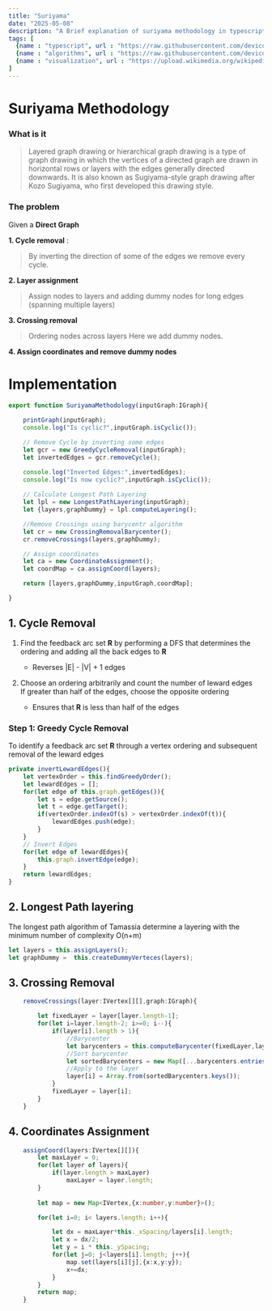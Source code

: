 ```yaml
---
title: "Suriyama"
date: "2025-05-08"
description: "A Brief explanation of suriyama methodology in typescript"
tags: [
  {name : "typescript", url : "https://raw.githubusercontent.com/devicons/devicon/master/icons/postgresql/postgresql-original-wordmark.svg"},
  {name : "algorithms", url : "https://raw.githubusercontent.com/devicons/devicon/master/icons/react/react-original-wordmark.svg"},
  {name : "visualization", url : "https://upload.wikimedia.org/wikipedia/commons/c/c3/Python-logo-notext.svg"}
]
---
```



# Suriyama Methodology
### What is it
> Layered graph drawing or hierarchical graph drawing is a type of graph drawing in which the vertices of a directed graph are drawn in horizontal rows or layers with the edges generally directed downwards. It is also known as Sugiyama-style graph drawing after Kozo Sugiyama, who first developed this drawing style.

### The problem
Given a **Direct Graph**

**1.  Cycle removal** : 
>By inverting the direction of some of the edges we remove every cycle.

**2.  Layer assignment**
>Assign nodes to layers and adding dummy nodes for long edges (spanning multiple layers)

**3.  Crossing removal**
>Ordering nodes across layers
Here we add dummy nodes.

**4. Assign coordinates and remove dummy nodes**

# Implementation
```ts
export function SuriyamaMethodology(inputGraph:IGraph){

    printGraph(inputGraph);
    console.log("Is cyclic?",inputGraph.isCyclic());

    // Remove Cycle by inverting some edges
    let gcr = new GreedyCycleRemoval(inputGraph);
    let invertedEdges = gcr.removeCycle();

    console.log("Inverted Edges:",invertedEdges);
    console.log("Is now cyclic?",inputGraph.isCyclic());
 
    // Calculate Longest Path Layering
    let lpl = new LongestPathLayering(inputGraph);
    let {layers,graphDummy} = lpl.computeLayering();

    //Remove Crossings using barycentr algorithm
    let cr = new CrossingRemovalBarycenter();
    cr.removeCrossings(layers,graphDummy);

    // Assign coordinates
    let ca = new CoordinateAssignment();
    let coordMap = ca.assignCoord(layers);

    return [layers,graphDummy,inputGraph,coordMap];

}
```
## 1. Cycle Removal

1. Find the feedback arc set **R** by performing a DFS that determines the ordering and adding all the back edges to **R**  
   - Reverses \|E\| - \|V\| + 1 edges

2. Choose an ordering arbitrarily and count the number of leward edges  
   If greater than half of the edges, choose the opposite ordering  
   - Ensures that **R** is less than half of the edges

### Step 1: Greedy Cycle Removal  
To identify a feedback arc set **R** through a vertex ordering and subsequent removal of the leward edges

```ts
private invertLewardEdges(){
    let vertexOrder = this.findGreedyOrder();
    let lewardEdges = [];
    for(let edge of this.graph.getEdges()){
        let s = edge.getSource();
        let t = edge.getTarget();
        if(vertexOrder.indexOf(s) > vertexOrder.indexOf(t)){
            lewardEdges.push(edge);
        }
    }
    // Invert Edges
    for(let edge of lewardEdges){
        this.graph.invertEdge(edge);
    }
    return lewardEdges;
}
```
## 2. Longest Path layering
The longest path algorithm of Tamassia determine a layering with the minimum number of complexity O(n+m)
```ts
let layers = this.assignLayers();
let graphDummy =  this.createDummyVerteces(layers);
```
## 3. Crossing Removal
```ts
    removeCrossings(layer:IVertex[][],graph:IGraph){

        let fixedLayer = layer[layer.length-1];
        for(let i=layer.length-2; i>=0; i--){
            if(layer[i].length > 1){
                //Barycenter
                let barycenters = this.computeBarycenter(fixedLayer,layer[i],graph);
                //Sort barycenter
                let sortedBarycenters = new Map([...barycenters.entries()].sort())
                //Apply to the layer
                layer[i] = Array.from(sortedBarycenters.keys());
            }
            fixedLayer = layer[i];
        }
    }
```
## 4. Coordinates Assignment
```ts
    assignCoord(layers:IVertex[][]){
        let maxLayer = 0;
        for(let layer of layers){
            if(layer.length > maxLayer)
                maxLayer = layer.length;
        }
   
        let map = new Map<IVertex,{x:number,y:number}>();

        for(let i=0; i< layers.length; i++){

            let dx = maxLayer*this._xSpacing/layers[i].length;
            let x = dx/2;
            let y = i * this._ySpacing;
            for(let j=0; j<layers[i].length; j++){
                map.set(layers[i][j],{x:x,y:y});
                x+=dx;
            }
        }
        return map;
    }
```